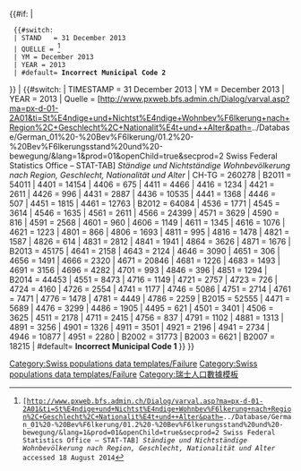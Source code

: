 <includeonly>{{#if: {{{2|}}} |				
  {{#switch: {{{2|}}} <!-- Stand und Quelle sind unabhängig vom Gemeindeschlüssel -->				
  | STAND   = 31 December 2013				
  | QUELLE = <ref name="SFSO_2013">[http://www.pxweb.bfs.admin.ch/Dialog/varval.asp?ma=px-d-01-2A01&ti=St%E4ndige+und+Nichtst%E4ndige+Wohnbev%F6lkerung+nach+Region%2C+Geschlecht%2C+Nationalit%E4t+und++Alter&path=../Database/German_01%20-%20Bev%F6lkerung/01.2%20-%20Bev%F6lkerungsstand%20und%20-bewegung/&lang=1&prod=01&openChild=true&secprod=2 Swiss Federal Statistics Office – STAT-TAB] ''Ständige und Nichtständige Wohnbevölkerung nach Region, Geschlecht, Nationalität und Alter'' {{de icon}} accessed 18 August 2014</ref>				
  | YM = December 2013				
  | YEAR = 2013				
  | #default= <strong class="error">Incorrect Municipal Code 2 <tt>{{{2}}}</tt></strong>[[Category:Swiss populations data templates/Failure]]				
}} |				
{{#switch: {{{1}}}				
| TIMESTAMP = 31 December 2013				
| YM = December 2013				
| YEAR = 2013				
| Quelle = [http://www.pxweb.bfs.admin.ch/Dialog/varval.asp?ma=px-d-01-2A01&ti=St%E4ndige+und+Nichtst%E4ndige+Wohnbev%F6lkerung+nach+Region%2C+Geschlecht%2C+Nationalit%E4t+und++Alter&path=../Database/German_01%20-%20Bev%F6lkerung/01.2%20-%20Bev%F6lkerungsstand%20und%20-bewegung/&lang=1&prod=01&openChild=true&secprod=2 Swiss Federal Statistics Office – STAT-TAB] ''Ständige und Nichtständige Wohnbevölkerung nach Region, Geschlecht, Nationalität und Alter''				
|	CH-TG	=	260278	<!-- Kanton Thurgau -->
|	B2011	=	54011	<!-- Bezirk Arbon -->
|	4401	=	14154	<!-- Arbon -->
|	4406	=	675	<!-- Dozwil -->
|	4411	=	4466	<!-- Egnach -->
|	4416	=	1234	<!-- Hefenhofen -->
|	4421	=	2611	<!-- Horn -->
|	4426	=	996	<!-- Kesswil -->
|	4431	=	2887	<!-- Roggwil (TG) -->
|	4436	=	10535	<!-- Romanshorn -->
|	4441	=	1368	<!-- Salmsach -->
|	4446	=	507	<!-- Sommeri -->
|	4451	=	1815	<!-- Uttwil -->
|	4461	=	12763	<!-- Amriswil -->
|	B2012	=	64084	<!-- Bezirk Frauenfeld -->
|	4536	=	1771	<!-- Basadingen-Schlattingen -->
|	4545	=	3614	<!-- Diessenhofen -->
|	4546	=	1635	<!-- Schlatt (TG) -->
|	4561	=	2611	<!-- Felben-Wellhausen -->
|	4566	=	24399	<!-- Frauenfeld -->
|	4571	=	3629	<!-- Gachnang -->
|	4590	=	816	<!-- Hüttlingen -->
|	4591	=	2568	<!-- Matzingen -->
|	4601	=	960	<!-- Neunforn -->
|	4606	=	1149	<!-- Stettfurt -->
|	4611	=	1345	<!-- Thundorf -->
|	4616	=	1076	<!-- Uesslingen-Buch -->
|	4621	=	1223	<!-- Warth-Weiningen -->
|	4801	=	866	<!-- Berlingen -->
|	4806	=	1693	<!-- Eschenz -->
|	4811	=	995	<!-- Herdern -->
|	4816	=	1478	<!-- Homburg -->
|	4821	=	1587	<!-- Hüttwilen -->
|	4826	=	614	<!-- Mammern -->
|	4831	=	2812	<!-- Müllheim -->
|	4841	=	1941	<!-- Pfyn -->
|	4864	=	3626	<!-- Steckborn -->
|	4871	=	1676	<!-- Wagenhausen -->
|	B2013	=	45175	<!-- Bezirk Kreuzlingen -->
|	4641	=	2158	<!-- Altnau -->
|	4643	=	2124	<!-- Bottighofen -->
|	4646	=	3090	<!-- Ermatingen -->
|	4651	=	306	<!-- Gottlieben -->
|	4656	=	1491	<!-- Güttingen -->
|	4666	=	2320	<!-- Kemmental -->
|	4671	=	20846	<!-- Kreuzlingen -->
|	4681	=	1226	<!-- Langrickenbach -->
|	4683	=	1493	<!-- Lengwil -->
|	4691	=	3156	<!-- Münsterlingen -->
|	4696	=	4282	<!-- Tägerwilen -->
|	4701	=	993	<!-- Wäldi -->
|	4846	=	396	<!-- Raperswilen -->
|	4851	=	1294	<!-- Salenstein -->
|	B2014	=	44453	<!-- Bezirk Münchwilen -->
|	4551	=	8473	<!-- Aadorf -->
|	4716	=	1149	<!-- Bettwiesen -->
|	4721	=	2757	<!-- Bichelsee-Balterswil -->
|	4723	=	726	<!-- Braunau -->
|	4724	=	4160	<!-- Eschlikon -->
|	4726	=	2554	<!-- Fischingen -->
|	4741	=	1177	<!-- Lommis -->
|	4746	=	5086	<!-- Münchwilen (TG) -->
|	4751	=	2714	<!-- Rickenbach (TG) -->
|	4761	=	7471	<!-- Sirnach -->
|	4776	=	1478	<!-- Tobel-Tägerschen -->
|	4781	=	4449	<!-- Wängi -->
|	4786	=	2259	<!-- Wilen (TG) -->
|	B2015	=	52555	<!-- Bezirk Weinfelden -->
|	4471	=	5689	<!-- Bischofszell -->
|	4476	=	3299	<!-- Erlen -->
|	4486	=	1905	<!-- Hauptwil-Gottshaus -->
|	4495	=	621	<!-- Hohentannen -->
|	4501	=	3401	<!-- Kradolf-Schönenberg -->
|	4506	=	3625	<!-- Sulgen -->
|	4511	=	2178	<!-- Zihlschlacht-Sitterdorf -->
|	4711	=	2415	<!-- Affeltrangen -->
|	4756	=	837	<!-- Schönholzerswilen -->
|	4791	=	1102	<!-- Wuppenau -->
|	4881	=	1313	<!-- Amlikon-Bissegg -->
|	4891	=	3256	<!-- Berg (TG) -->
|	4901	=	1326	<!-- Birwinken -->
|	4911	=	3501	<!-- Bürglen (TG) -->
|	4921	=	2196	<!-- Bussnang -->
|	4941	=	2734	<!-- Märstetten -->
|	4946	=	10877	<!-- Weinfelden -->
|	4951	=	2280	<!-- Wigoltingen -->
<!--  Former municipalities and districts-->
|	B2002	=	31773	<!--Bezirk Bischofszell bis 2010-->
|	B2003	=	6621	<!--Bezirk Diessenhofen bis 2010-->
|	B2007	=	18215	<!--Bezirk Steckborn bis 2010-->
| #default= <strong class="error">Incorrect Municipal Code 1 <tt>{{{1}}}</tt></strong>[[Category:Swiss populations data templates/Failure]]
}} }}</includeonly><noinclude>
{{documentation}}
[[Category:瑞士人口數據模板]]
</noinclude>